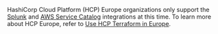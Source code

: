 HashiCorp Cloud Platform (HCP) Europe organizations only support the [Splunk](/terraform/cloud-docs/integrations/splunk) and [AWS Service Catalog](/terraform/cloud-docs/integrations/aws-service-catalog) integrations at this time. To learn more about HCP Europe, refer to [Use HCP Terraform in Europe](/terraform/cloud-docs/europe).
